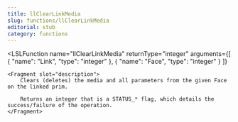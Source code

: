 ```yaml
---
title: llClearLinkMedia
slug: functions/llClearLinkMedia
editorial: stub
category: functions
---
```


<LSLFunction
	name="llClearLinkMedia"
	returnType="integer"
	arguments={[
	{
		"name": "Link",
		"type": "integer"
	},
	{
		"name": "Face",
		"type": "integer"
	}
]}
>
	<Fragment slot="description">
		Clears (deletes) the media and all parameters from the given Face on the linked prim.
		
		Returns an integer that is a STATUS_* flag, which details the success/failure of the operation.
	</Fragment>
</LSLFunction>
